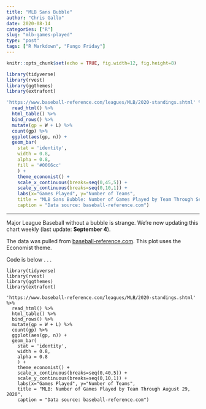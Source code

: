 ```yaml
---
title: "MLB Sans Bubble"
author: "Chris Gallo"
date: 2020-08-14
categories: ["R"]
slug: "mlb-games-played"
type: "post"
tags: ["R Markdown", "Fungo Friday"]
---
```


```r
knitr::opts_chunk$set(echo = TRUE, fig.width=12, fig.height=8)
```

```r
library(tidyverse)
library(rvest)
library(ggthemes)
library(extrafont)

'https://www.baseball-reference.com/leagues/MLB/2020-standings.shtml' %>%
  read_html() %>%
  html_table() %>%
  bind_rows() %>%
  mutate(gp = W + L) %>%
  count(gp) %>%
  ggplot(aes(gp, n)) + 
  geom_bar(
    stat = 'identity',
    width = 0.8, 
    alpha = 0.8,
    fill = '#0066cc'
    ) + 
    theme_economist() + 
    scale_x_continuous(breaks=seq(0,45,5)) +
    scale_y_continuous(breaks=seq(0,10,1)) +
    labs(x="Games Played", y="Number of Teams", 
    title = "MLB Sans Bubble: Number of Games Played by Team Through September 4, 2020",
    caption = "Data source: baseball-reference.com")

```
---

Major League Baseball without a bubble is strange. We're now updating this chart weekly (last update: **September 4**). 

The data was pulled from [baseball-reference.com](https://www.baseball-reference.com/leagues/MLB/2020-standings.shtml). This plot uses the Economist theme. 

Code is below . . .

```
library(tidyverse)
library(rvest)
library(ggthemes)
library(extrafont)

'https://www.baseball-reference.com/leagues/MLB/2020-standings.shtml' %>%
  read_html() %>%
  html_table() %>%
  bind_rows() %>%
  mutate(gp = W + L) %>%
  count(gp) %>%
  ggplot(aes(gp, n)) + 
  geom_bar(
    stat = 'identity',
    width = 0.8, 
    alpha = 0.8
    ) + 
    theme_economist() + 
    scale_x_continuous(breaks=seq(0,40,5)) +
    scale_y_continuous(breaks=seq(0,10,1)) +
    labs(x="Games Played", y="Number of Teams", 
    title = "MLB: Number of Games Played by Team Through August 29, 2020",
    caption = "Data source: baseball-reference.com")
```
